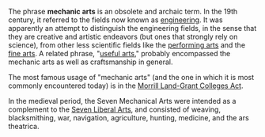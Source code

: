 The phrase '''mechanic arts''' is an obsolete and archaic term.  In the 19th century, it referred to the fields now known as [[engineering]].  It was apparently an attempt to distinguish the engineering fields, in the sense that they are creative and artistic endeavors (but ones that strongly rely on science), from other less scientific fields like the [[performing arts]] and the [[fine arts]].  A related phrase, "[[useful arts]]," probably encompassed the mechanic arts as well as craftsmanship in general.

The most famous usage of "mechanic arts" (and the one in which it is most commonly encountered today) is in the [[Morrill Land-Grant Colleges Act]].

In the medieval period, the Seven Mechanical Arts were intended as a complement to the [[Seven Liberal Arts]], and consisted of weaving, blacksmithing, war, navigation, agriculture, hunting, medicine, and the ars theatrica.